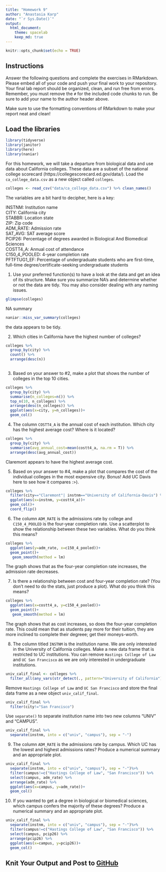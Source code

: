 ```yaml
---
title: "Homework 9"
author: "Anastasia Karp"
date: "`r Sys.Date()`"
output:
  html_document: 
    theme: spacelab
    keep_md: true
---
```


```r
knitr::opts_chunk$set(echo = TRUE)
```

## Instructions
Answer the following questions and complete the exercises in RMarkdown. Please embed all of your code and push your final work to your repository. Your final lab report should be organized, clean, and run free from errors. Remember, you must remove the `#` for the included code chunks to run. Be sure to add your name to the author header above.  

Make sure to use the formatting conventions of RMarkdown to make your report neat and clean!  

## Load the libraries
```r
library(tidyverse)
library(janitor)
library(here)
library(naniar)
``` 

For this homework, we will take a departure from biological data and use data about California colleges. These data are a subset of the national college scorecard (https://collegescorecard.ed.gov/data/). Load the `ca_college_data.csv` as a new object called `colleges`.
```r
colleges <- read_csv("data/ca_college_data.csv") %>% clean_names()
```

The variables are a bit hard to decipher, here is a key:  

INSTNM: Institution name  
CITY: California city  
STABBR: Location state  
ZIP: Zip code  
ADM_RATE: Admission rate  
SAT_AVG: SAT average score  
PCIP26: Percentage of degrees awarded in Biological And Biomedical Sciences  
COSTT4_A: Annual cost of attendance  
C150_4_POOLED: 4-year completion rate  
PFTFTUG1_EF: Percentage of undergraduate students who are first-time, full-time degree/certificate-seeking undergraduate students  

1. Use your preferred function(s) to have a look at the data and get an idea of its structure. Make sure you summarize NA's and determine whether or not the data are tidy. You may also consider dealing with any naming issues.
```r
glimpse(colleges)
```
NA summary
```r
naniar::miss_var_summary(colleges)
```
the data appears to be tidy.


2. Which cities in California have the highest number of colleges?
```r
colleges %>% 
  group_by(city) %>% 
  count() %>% 
  arrange(desc(n))
  
```



3. Based on your answer to #2, make a plot that shows the number of colleges in the top 10 cities.
```r
colleges %>% 
  group_by(city) %>% 
  summarise(n_colleges=n()) %>% 
  top_n(10, n_colleges) %>% 
  arrange(desc(n_colleges)) %>% 
  ggplot(aes(x=city, y=n_colleges))+
  geom_col()
```


4. The column `COSTT4_A` is the annual cost of each institution. Which city has the highest average cost? Where is it located?
```r
colleges %>% 
  group_by(city) %>% 
  summarise(avg_annual_cost=mean(costt4_a, na.rm = T)) %>% 
  arrange(desc(avg_annual_cost))

```
Claremont appears to have the highest average cost.


5. Based on your answer to #4, make a plot that compares the cost of the individual colleges in the most expensive city. Bonus! Add UC Davis here to see how it compares :>).
```r
colleges %>% 
  filter(city=="Claremont"| instnm=="University of California-Davis") %>% #need to use or; '|' because arent any UCD in claremont, so not '&'
  ggplot(aes(x=instnm, y=costt4_a))+
  geom_col()+
  coord_flip()
```


6. The column `ADM_RATE` is the admissions rate by college and `C150_4_POOLED` is the four-year completion rate. Use a scatterplot to show the relationship between these two variables. What do you think this means?
```r
colleges %>% 
  ggplot(aes(y=adm_rate, x=c150_4_pooled))+
  geom_point()+
   geom_smooth(method = lm)
```
The graph shows that as the four-year completion rate increases, the admission rate decreases.


7. Is there a relationship between cost and four-year completion rate? (You don't need to do the stats, just produce a plot). What do you think this means?
```r
colleges %>% 
  ggplot(aes(x=costt4_a, y=c150_4_pooled))+
  geom_point()+
   geom_smooth(method = lm)
```
The graph shows that as cost increases, so does the four-year completion rate. This could mean that as students pay more for their tuition, they are more inclined to complete their degreee; get their moneys-worth.


8. The column titled `INSTNM` is the institution name. We are only interested in the University of California colleges. Make a new data frame that is restricted to UC institutions. You can remove `Hastings College of Law` and `UC San Francisco` as we are only interested in undergraduate institutions.
```r
univ_calif_final <- colleges %>% 
  filter_all(any_vars(str_detect(., pattern="University of California") ))
```


Remove `Hastings College of Law` and `UC San Francisco` and store the final data frame as a new object `univ_calif_final`.
```r
univ_calif_final %>% 
  filter(city!="San Francisco")
```


Use `separate()` to separate institution name into two new columns "UNIV" and "CAMPUS".
```r
univ_calif_final %>% 
  separate(instnm, into = c("univ", "campus"), sep = "-")
```


9. The column `ADM_RATE` is the admissions rate by campus. Which UC has the lowest and highest admissions rates? Produce a numerical summary and an appropriate plot.
```r
univ_calif_final %>% 
  separate(instnm, into = c("univ", "campus"), sep = "-")%>% 
  filter(campus!=c("Hastings College of Law", "San Francisco")) %>% 
  select(campus, adm_rate) %>% 
  arrange(adm_rate) %>% 
  ggplot(aes(x=campus, y=adm_rate))+
  geom_col()

```


10. If you wanted to get a degree in biological or biomedical sciences, which campus confers the majority of these degrees? Produce a numerical summary and an appropriate plot.
```r
univ_calif_final %>% 
  separate(instnm, into = c("univ", "campus"), sep = "-")%>% 
  filter(campus!=c("Hastings College of Law", "San Francisco")) %>% 
  select(campus, pcip26) %>% 
  arrange(pcip26) %>% 
  ggplot(aes(x=campus, y=pcip26))+
  geom_col()
```


## Knit Your Output and Post to [GitHub](https://github.com/FRS417-DataScienceBiologists)